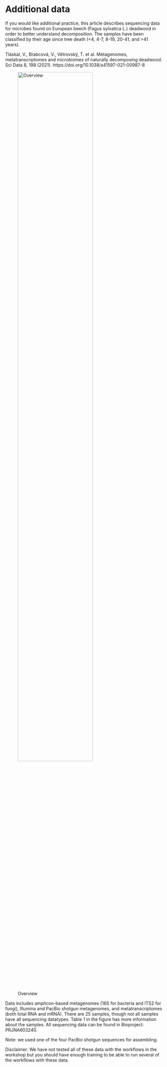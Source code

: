 # Additional data

If you would like additional practice, this article describes sequencing data for microbes found on European beech (Fagus sylvatica L.) deadwood in order to better understand decomposition. The samples have been classified by their age since tree death (<4, 4-7, 8-19, 20-41, and >41 years).


Tláskal, V., Brabcová, V., Větrovský, T. et al. Metagenomes, metatranscriptomes and microbiomes of naturally decomposing deadwood. Sci Data 8, 198 (2021). https://doi.org/10.1038/s41597-021-00987-8

![Overview](./Figures/deadwood.png){width=75%}

Data includes amplicon-based metagenomes (16S for bacteria and ITS2 for fungi), Illumina and PacBio shotgun metagenomes, and metatranscriptomes (both total RNA and mRNA). There are 25 samples, though not all samples have all sequencing datatypes. Table 1 in the figure has more information about the samples. All sequencing data can be found in Bioproject: PRJNA603240.

Note: we used one of the four PacBio shotgun sequences for assembling.

Disclaimer: We have not tested all of these data with the workflows in the workshop but you should have enough training to be able to run several of the workflows with these data.
